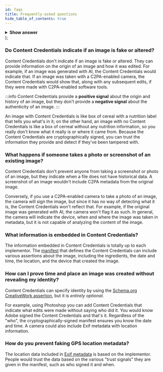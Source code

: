 ```yaml
---
id: faqs
title: Frequently-asked questions
hide_table_of_contents: true
---
```



<TOCInline toc={toc} />

  <details style={{ backgroundColor: '#fff' }}>
    <summary>
      <b>Show answer</b>
    </summary>
    {children}
  </details>
);

### Do Content Credentials indicate if an image is fake or altered?

<FaqAnswer>

Content Credentials don't indicate if an image is fake or altered. They can provide information on the origin of an image and how it was edited. For example, if an image was generated with AI, the Content Credentials would indicate that. If an image was taken with a C2PA-enabled camera, the Content Credentials would show that, along with any subsequent edits, if they were made with C2PA-enabled software tools.

:::info
Content Credentials provide a **positive signal** about the origin and history of an image, but they don't provide a **negative signal** about the authenticity of an image.
:::

An image with Content Credentials is like box of cereal with a nutrition label that tells you what's in it; on the other hand, an image with no Content Credentials is like a box of cerreal without any nutrition information, so you really don't know what it really is or where it came from. Because the Content Credentials are cryptographically signed, you can trust the information they provide and detect if they've been tampered with.

</FaqAnswer>

### What happens if someone takes a photo or screenshot of an existing image?

<FaqAnswer>

Content Credentials don't prevent anyone from taking a screenshot or photo of an image, but they indicate when a file does not have historical data. A screenshot of an image wouldn't include C2PA metadata from the original image.

Conversely, if you use a C2PA-enabled camera to take a photo of an image, the camera will sign the image, but since it has no way of detecting what it is, the Content Credentials won't reflect that. For example, if the original image was generated with AI, the camera won't flag it as such. In general, the camera will indicate the device, when and where the image was taken in metadata, but it is not capable of analyzing the content of the image.

</FaqAnswer>

### What information is embedded in Content Credentials?

<FaqAnswer>

The information embedded in Content Credentials is totally up to each implementor.
The [manifest](manifest/understanding-manifest) that defines the Content Credentials
can include various assertions about the image, including the ingredients, the
date and time, the location, and the device that created the image.

</FaqAnswer>

### How can I prove time and place an image was created without revealing my identity?

<FaqAnswer>

Content Credentials can specify identity by using the [Schema.org CreativeWork assertion](manifest/assertions-actions#creative-work-assertion), but it is _entirely optional_.

For example, using Photoshop you
can add Content Credentials that indicate what edits were made without saying who
did it. You would know Adobe signed the Content Credentials and that's it. Regardless
of the "who", the cryptographically-signed manifest ensures you know the date and
time. A camera could also include Exif metadata with location information.

</FaqAnswer>

### How do you prevent faking GPS location metadata?

<FaqAnswer>

The location data included in [Exif metadata](manifest/assertions-actions#exif-assertion) is based on the implementor. People would trust the data based on the various "trust signals" they are given in the manifest, such as who signed it and when.

</FaqAnswer>

